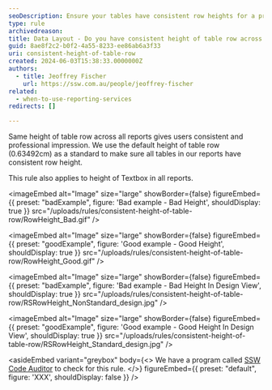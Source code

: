 ```yaml
---
seoDescription: Ensure your tables have consistent row heights for a professional appearance in all reports.
type: rule
archivedreason:
title: Data Layout - Do you have consistent height of table row across all your reports?
guid: 8ae8f2c2-b0f2-4a55-8233-ee86ab6a3f33
uri: consistent-height-of-table-row
created: 2024-06-03T15:38:33.0000000Z
authors:
  - title: Jeoffrey Fischer
    url: https://ssw.com.au/people/jeoffrey-fischer
related:
  - when-to-use-reporting-services
redirects: []

---
```


Same height of table row across all reports gives users consistent and professional impression.
We use the default height of table row (0.63492cm) as a standard to make sure all tables in our reports have consistent row height.

This rule also applies to height of Textbox in all reports.

<imageEmbed
  alt="Image"
  size="large"
  showBorder={false}
  figureEmbed={{
    preset: "badExample",
    figure: 'Bad example - Bad Height',
    shouldDisplay: true
  }}
  src="/uploads/rules/consistent-height-of-table-row/RowHeight_Bad.gif"
/>

<imageEmbed
  alt="Image"
  size="large"
  showBorder={false}
  figureEmbed={{
    preset: "goodExample",
    figure: 'Good example - Good Height',
    shouldDisplay: true
  }}
  src="/uploads/rules/consistent-height-of-table-row/RowHeight_Good.gif"
/>

<imageEmbed
  alt="Image"
  size="large"
  showBorder={false}
  figureEmbed={{
    preset: "badExample",
    figure: 'Bad example - Bad Height In Design View',
    shouldDisplay: true
  }}
  src="/uploads/rules/consistent-height-of-table-row/RSRowHeight_NonStandard_design.jpg"
/>

<imageEmbed
  alt="Image"
  size="large"
  showBorder={false}
  figureEmbed={{
    preset: "goodExample",
    figure: 'Good example - Good Height In Design View',
    shouldDisplay: true
  }}
  src="/uploads/rules/consistent-height-of-table-row/RSRowHeight_Standard_design.jpg"
/>

<asideEmbed
  variant="greybox"
  body={<>
    We have a program called [SSW Code Auditor](https://codeauditor.com) to check for this rule.
  </>}
  figureEmbed={{
    preset: "default",
    figure: 'XXX',
    shouldDisplay: false
  }}
/>
